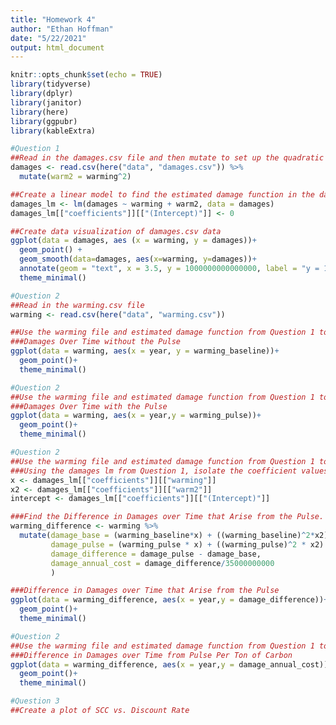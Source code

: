 ```yaml
---
title: "Homework 4"
author: "Ethan Hoffman"
date: "5/22/2021"
output: html_document
---
```


```r
knitr::opts_chunk$set(echo = TRUE)
library(tidyverse)
library(dplyr)
library(janitor)
library(here)
library(ggpubr)
library(kableExtra)
```


```r
#Question 1
##Read in the damages.csv file and then mutate to set up the quadratic equation
damages <- read.csv(here("data", "damages.csv")) %>% 
  mutate(warm2 = warming^2)

##Create a linear model to find the estimated damage function in the damages data table
damages_lm <- lm(damages ~ warming + warm2, data = damages)
damages_lm[["coefficients"]][["(Intercept)"]] <- 0

##Create data visualization of damages.csv data
ggplot(data = damages, aes (x = warming, y = damages))+
  geom_point() +
  geom_smooth(data=damages, aes(x=warming, y=damages))+
  annotate(geom = "text", x = 3.5, y = 1000000000000000, label = "y = 1.95 * (10^-13) x^2 - 3.07 * (10^-12) x") +
  theme_minimal()
```


```r
#Question 2
##Read in the warming.csv file
warming <- read.csv(here("data", "warming.csv"))

##Use the warming file and estimated damage function from Question 1 to create four plots
###Damages Over Time without the Pulse
ggplot(data = warming, aes(x = year, y = warming_baseline))+
  geom_point()+
  theme_minimal()
```


```r
#Question 2
##Use the warming file and estimated damage function from Question 1 to create four plots
###Damages Over Time with the Pulse
ggplot(data = warming, aes(x = year,y = warming_pulse))+
  geom_point()+
  theme_minimal()
```


```r
#Question 2
##Use the warming file and estimated damage function from Question 1 to create four plots
###Using the damages lm from Question 1, isolate the coefficient values to create this next graph.
x <- damages_lm[["coefficients"]][["warming"]]
x2 <- damages_lm[["coefficients"]][["warm2"]]
intercept <- damages_lm[["coefficients"]][["(Intercept)"]]

###Find the Difference in Damages over Time that Arise from the Pulse. After finding the difference, divide the difference by 35 billion tons of carbon which is roughly equal to the amount of annual global emissions
warming_difference <- warming %>%
  mutate(damage_base = (warming_baseline*x) + ((warming_baseline)^2*x2) + intercept,
         damage_pulse = (warming_pulse * x) + ((warming_pulse)^2 * x2) + intercept,
         damage_difference = damage_pulse - damage_base,
         damage_annual_cost = damage_difference/35000000000
         )

###Difference in Damages over Time that Arise from the Pulse
ggplot(data = warming_difference, aes(x = year,y = damage_difference))+
  geom_point()+
  theme_minimal()
```


```r
#Question 2
##Use the warming file and estimated damage function from Question 1 to create four plots
###Difference in Damages over Time from Pulse Per Ton of Carbon
ggplot(data = warming_difference, aes(x = year,y = damage_annual_cost))+
  geom_point()+
  theme_minimal()
```


```r
#Question 3
##Create a plot of SCC vs. Discount Rate
```

